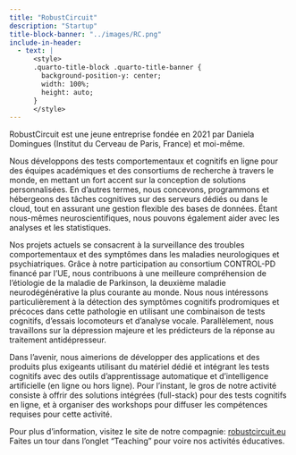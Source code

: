 ```yaml
---
title: "RobustCircuit"
description: "Startup"
title-block-banner: "../images/RC.png"
include-in-header:
  - text: |
      <style>
      .quarto-title-block .quarto-title-banner {
        background-position-y: center;
        width: 100%;
        height: auto;
      }
      </style>
---
```


RobustCircuit est une jeune entreprise fondée en 2021 par Daniela Domingues (Institut du Cerveau de Paris, France) et moi-même.

Nous développons des tests comportementaux et cognitifs en ligne pour des équipes académiques et des consortiums de recherche à travers le monde, en mettant un fort accent sur la conception de solutions personnalisées. En d'autres termes, nous concevons, programmons et hébergeons des tâches cognitives sur des serveurs dédiés ou dans le cloud, tout en assurant une gestion flexible des bases de données. Étant nous-mêmes neuroscientifiques, nous pouvons également aider avec les analyses et les statistiques.

Nos projets actuels se consacrent à la surveillance des troubles comportementaux et des symptômes dans les maladies neurologiques et psychiatriques. Grâce à notre participation au consortium CONTROL-PD financé par l'UE, nous contribuons à une meilleure compréhension de l'étiologie de la maladie de Parkinson, la deuxième maladie neurodégénérative la plus courante au monde. Nous nous intéressons particulièrement à la détection des symptômes cognitifs prodromiques et précoces dans cette pathologie en utilisant une combinaison de tests cognitifs, d'essais locomoteurs et d'analyse vocale. Parallèlement, nous travaillons sur la dépression majeure et les prédicteurs de la réponse au traitement antidépresseur.

Dans l'avenir, nous aimerions de développer des applications et des produits plus exigeants utilisant du matériel dédié et intégrant les tests cognitifs avec des outils d'apprentissage automatique et d'intelligence artificielle (en ligne ou hors ligne).  Pour l'instant, le gros de notre activité consiste à offrir des solutions intégrées (full-stack) pour des tests cognitifs en ligne, et à organiser des workshops pour diffuser les compétences requises pour cette activité.

Pour plus d'information, visitez le site de notre compagnie: [robustcircuit.eu](https://robustcircuit.eu)
Faites un tour dans l'onglet "Teaching" pour voire nos activités éducatives.

